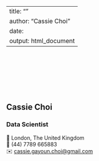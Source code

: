 
---
title: ""
author: "Cassie Choi"
date: 
output: html_document
---

<link rel="stylesheet" href="styles.css" type="text/css">
<link rel="stylesheet" href="site_libs/academicons-1.9.1/css/academicons.min.css"/>


<br><br><br><br><br><br>

## **Cassie Choi**
### Data Scientist

📍 London, The United Kingdom <br>
📱 (44) 7789 665883 <br>
✉️ [cassie.gayoun.choi@gmail.com](mailto:cassie.gayoun.choi@gmail.com) <br>
